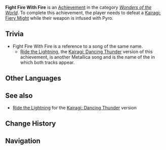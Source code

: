 {{Achievement Infobox
|title        = 
|id           = 82106
|order id     = 2107
|category     = Wonders of the World
|description  = Defeat a [[Kairagi: Fiery Might]] while their weapon is infused with Pyro.
|requirements = 
|primogems    = 5
|tracking     = 
|hidden       = 1
|topic        = Kairagi: Fiery Might
|type         = Exploration
}}
'''Fight Fire With Fire''' is an [[Achievement]] in the category ''[[Wonders of the World]]''. To complete this achievement, the player needs to defeat a [[Kairagi: Fiery Might]] while their weapon is infused with Pyro.

==Trivia==
* Fight Fire With Fire is a reference to a {{w|Metallica}} song of the same name.
** [[Ride the Lightning]], the [[Kairagi: Dancing Thunder]] version of this achievement, is another Metallica song and is the name of the {{w|Ride the Lightning|studio album}} in which both tracks appear.

<!--
==Video Guides==
{{EVT
|video1   = 
|caption1 = 
}}-->
==Other Languages==
{{Other Languages
|en      = Fight Fire With Fire
|zhs     = 遇火斩火
|zhs_rm  = Yù Huǒ Zhán Huǒ
|zht     = 遇火斬火
|zht_rm  = Yù Huǒ Zhán Huǒ
|zh_tl   = Encounter the Fire, Slice the Fire
|ja      = 火を斬る
|ja_rm   = Hi wo Kiru
|ja_tl   = Slice the Fire
|ko      = 불에는 불로
|ko_rm   = Bureneun Bullo
|ko_tl   = Fire to Fire
|es      = Fuego con fuego
|es_tl   = Fire With Fire
|fr      = Vaincre le feu par le feu
|fr_tl   = Defeat Fire With Fire
|ru      = Клин клином вышибают
|ru_tl   = A Wedge Is Knocked Out With a Wedge
|th      = เจอไฟก็ต้องดับไฟ
|th_rm   = 
|th_tl   = 
|vi      = Gặp {{tt|Hỏa|火}} Chém {{tt|Hỏa|火}}
|vi_tl   = Encounter the Fire, Slice the Fire
|de      = Besiege das Feuer
|de_tl   = Defeat the Fire
|id      = Api Lawan Api
|id_tl   = Fire Fight Fire
|pt      = Combata Fogo Com Fogo
|pt_tl   = 
}}

==See also==
* [[Ride the Lightning]] for the [[Kairagi: Dancing Thunder]] version

==Change History==
{{Change History|2.0}}
<!--
==References==
{{Reflist}}
-->
==Navigation==
{{Achievement Navbox|Wonders of the World|Exploration}}